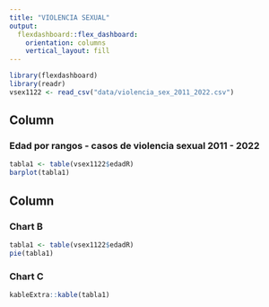 ```yaml
---
title: "VIOLENCIA SEXUAL"
output: 
  flexdashboard::flex_dashboard:
    orientation: columns
    vertical_layout: fill
---
```


```r
library(flexdashboard)
library(readr)
vsex1122 <- read_csv("data/violencia_sex_2011_2022.csv")

```

Column {data-width=650}
-----------------------------------------------------------------------

### Edad por rangos - casos de violencia sexual  2011 - 2022

```r
tabla1 <- table(vsex1122$edadR)
barplot(tabla1)
```

Column {data-width=350}
-----------------------------------------------------------------------

### Chart B

```r

tabla1 <- table(vsex1122$edadR)
pie(tabla1)

```

### Chart C

```r
kableExtra::kable(tabla1)
```

